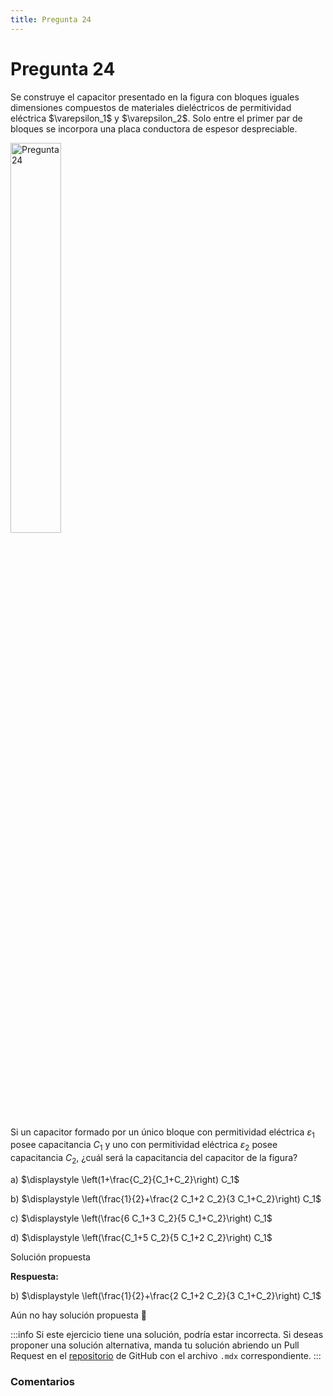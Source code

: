 ```yaml
---
title: Pregunta 24
---
```



# Pregunta 24

<div className="exercise">
Se construye el capacitor presentado en la figura con bloques iguales dimensiones compuestos de materiales dieléctricos de permitividad eléctrica $\varepsilon_1$ y $\varepsilon_2$. Solo entre el primer par de bloques se incorpora una placa conductora de espesor despreciable.

<Image
  src="science/electromagnetism/exercises/2024-2/p24/image.png"
  alt="Pregunta 24"
  width="40%"
/>

Si un capacitor formado por un único bloque con permitividad eléctrica $\varepsilon_1$ posee capacitancia $C_1$ y uno con permitividad eléctrica $\varepsilon_2$ posee capacitancia $C_2$, ¿cuál será la capacitancia del capacitor de la figura?

a) $\displaystyle \left(1+\frac{C_2}{C_1+C_2}\right) C_1$

b) $\displaystyle \left(\frac{1}{2}+\frac{2 C_1+2 C_2}{3 C_1+C_2}\right) C_1$

c) $\displaystyle \left(\frac{6 C_1+3 C_2}{5 C_1+C_2}\right) C_1$

d) $\displaystyle \left(\frac{C_1+5 C_2}{5 C_1+2 C_2}\right) C_1$
</div>

<MDXDetails>
<summary>Solución propuesta</summary>

<div className="exercise">

**Respuesta:**

b) $\displaystyle \left(\frac{1}{2}+\frac{2 C_1+2 C_2}{3 C_1+C_2}\right) C_1$

Aún no hay solución propuesta 🥲
</div>

:::info
Si este ejercicio tiene una solución, podría estar incorrecta. Si deseas proponer una solución alternativa, manda tu solución abriendo
un Pull Request en el [repositorio](https://github.com/crow-rojas/apuntes-fundamentals/pulls) de GitHub con el archivo
`.mdx` correspondiente.
:::

</MDXDetails>

### Comentarios

<Disqus
  url="https://crow-rojas.github.io/apuntes-fundamentals/docs/science/electromagnetism/exercises/2024-2/p24"
  identifier="docs/science/electromagnetism/exercises/2024-2/p24"
  title="2024-2 Electricidad y Magnetismo - Pregunta 24"
/>
